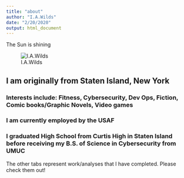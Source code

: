 ```yaml
---
title: "about"
author: "I.A.Wilds"
date: "2/20/2020"
output: html_document
---
```


The Sun is shining

![I.A.Wilds](/Users/THEBU/Desktop/Doing Data Science/Week 12/simple website/pik_sun.jpg)


## I am originally from Staten Island, New York

### Interests include: Fitness, Cybersecurity, Dev Ops, Fiction, Comic books/Graphic Novels, Video games

### I am currently employed by the USAF

### I graduated High School from Curtis High in Staten Island before receiving my B.S. of Science in Cybersecurity from UMUC


The other tabs represent work/analyses that I have completed. Please check them out!